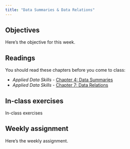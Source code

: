 ```yaml
---
title: "Data Summaries & Data Relations"
---
```


## Objectives

Here's the objective for this week.

## Readings

You should read these chapters before you come to class:

-   *Applied Data Skills -* [Chapter 4: Data Summaries](https://psyteachr.github.io/ads-v3/04-summary.html)
-   *Applied Data Skills -* [Chapter 7: Data Relations](https://psyteachr.github.io/ads-v3/07-joins.html)

## In-class exercises

In-class exercises

## Weekly assignment

Here's the weekly assignment.
